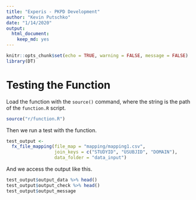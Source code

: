 ```yaml
---
title: "Experis - PKPD Development"
author: "Kevin Putschko"
date: "1/14/2020"
output: 
  html_document: 
    keep_md: yes
---
```


```r
knitr::opts_chunk$set(echo = TRUE, warning = FALSE, message = FALSE)
library(DT)
```

# Testing the Function

Load the function with the `source()` command, where the string is the path of the `function.R` script.  
```r
source("r/function.R")
```

Then we run a test with the function.

```r
test_output <-
  fx_file_mapping(file_map = "mapping/mapping1.csv",
                  join_keys = c("STUDYID", "USUBJID", "DOMAIN"),
                  data_folder = "data_input")
```

And we access the output like this. 

```r
test_output$output_data %>% head()
test_output$output_check %>% head()
test_output$output_message
```

